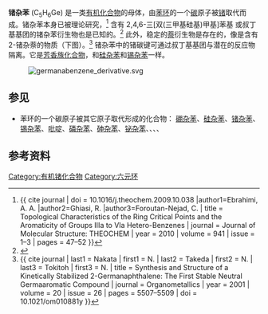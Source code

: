 {{Chembox
| Watchedfields = changed
| verifiedrevid = 443835894
| ImageFileL1 = germanabenzene.svg
| ImageSizeL1 = 85
| ImageAltL1 = Skeletal formula of germabenzene
| ImageFileR1 = Germabenzene-3D-balls.png
| ImageSizeR1 = 145
| ImageAltR1 = Ball-and-stick model of the germabenzene molecule
| IUPACName = 
| PIN = Germine
| OtherNames = Germanabenzene; Germin; Germanin
|Section1={{Chembox Identifiers
| CASNo_Ref = {{cascite|correct|CAS}}
| CASNo = 75920-32-0
| PubChem = 20056561
| ChemSpiderID_Ref = {{chemspidercite|correct|chemspider}}
| ChemSpiderID = 16739132
| StdInChIKey_Ref = {{stdinchicite|correct|chemspider}}
| StdInChIKey = ISOSVXOWIXXPIQ-UHFFFAOYSA-N
| SMILES = [GeH]1C=CC=CC=1
| StdInChI_Ref = {{stdinchicite|correct|chemspider}}
| StdInChI = 1S/C5H6Ge/c1-2-4-6-5-3-1/h1-6H}}
|Section2={{Chembox Properties
| C=5 | H=6 | Ge=1
| Appearance = 
| Density = 
| MeltingPt = 
| BoilingPt = 
| Solubility = }}
|Section3={{Chembox Hazards
| MainHazards = 
| FlashPt = 
| AutoignitionPt = }}
}}

'''锗杂苯''' (C<sub>5</sub>H<sub>6</sub>Ge) 是一类[[有机化合物|有机化合物]]的母体，由[[苯环|苯环]]的一个[[碳|碳]]原子被[[锗|锗]]取代而成。锗杂苯本身已被理论研究，<ref>{{ cite journal | doi = 10.1016/j.theochem.2009.10.038 |author1=Ebrahimi, A. A. |author2=Ghiasi, R. |author3=Foroutan-Nejad, C. | title = Topological Characteristics of the Ring Critical Points and the Aromaticity of Groups IIIa to VIa Hetero-Benzenes | journal = Journal of Molecular Structure: THEOCHEM  | year = 2010 | volume = 941 | issue = 1–3 | pages = 47–52 }}</ref> 含有 2,4,6-三[双(三甲基硅基)甲基]苯基 或叔丁基基团的锗杂苯衍生物也是已知的。<ref>{{Cite journal|last=Nakata|first=Norio|last2=Takeda|first2=Nobuhiro|last3=Tokitoh|first3=Norihiro|date=2002-06-01|title=Synthesis and Properties of the First Stable Germabenzene|journal=Journal of the American Chemical Society|volume=124|issue=24|pages=6914–6920|doi=10.1021/ja0262941|issn=0002-7863}}</ref>  此外，稳定的[[萘|萘]]衍生物是存在的，像是含有 2-锗杂萘的物质（下图）。<ref>{{ cite journal | last1 = Nakata | first1 = N. | last2 = Takeda | first2 = N. | last3 = Tokitoh | first3 = N. | title = Synthesis and Structure of a Kinetically Stabilized 2-Germanaphthalene: The First Stable Neutral Germaaromatic Compound | journal = Organometallics | year = 2001 | volume = 20 | issue = 26 | pages = 5507–5509 | doi = 10.1021/om010881y }}</ref> 锗杂苯中的锗碳键可通过叔丁基基团与潜在的反应物隔离。它是[[芳香族化合物|芳香族化合物]]，和[[硅杂苯|硅杂苯]]和[[锡杂苯|锡杂苯]]一样。

:[[File:germanabenzene_derivative.svg|thumb]]{{clear left}}

== 参见 ==
* 苯环的一个碳原子被其它原子取代形成的化合物： [[硼杂苯|硼杂苯]]、[[硅杂苯|硅杂苯]]、[[锗杂苯|锗杂苯]]、[[锡杂苯|锡杂苯]]、[[吡啶|吡啶]]、[[磷杂苯|磷杂苯]]、[[砷杂苯|砷杂苯]]、[[铋杂苯|铋杂苯]]、{{le|氧杂苯𬭩离子|pyrylium}}、{{le|硫杂苯𬭩离子|thiopyrylium}}、{{le|硒杂苯𬭩离子|selenopyrylium}}、{{le|碲杂苯𬭩离子|telluropyrylium}}

== 参考资料 ==
{{reflist}}

[[Category:有机锗化合物|Category:有机锗化合物]]
[[Category:六元环|Category:六元环]]